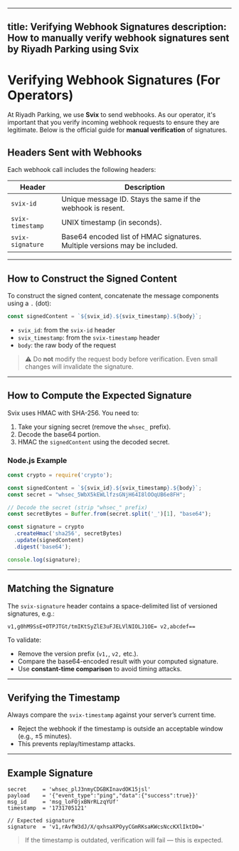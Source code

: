 
---
title: Verifying Webhook Signatures
description: How to manually verify webhook signatures sent by Riyadh Parking using Svix
---

# Verifying Webhook Signatures (For Operators)

At Riyadh Parking, we use **Svix** to send webhooks. As our operator, it's important that you verify incoming webhook requests to ensure they are legitimate. Below is the official guide for **manual verification** of signatures.

## Headers Sent with Webhooks

Each webhook call includes the following headers:

| Header            | Description                                                                 |
|-------------------|-----------------------------------------------------------------------------|
| `svix-id`         | Unique message ID. Stays the same if the webhook is resent.                 |
| `svix-timestamp`  | UNIX timestamp (in seconds).                                                |
| `svix-signature`  | Base64 encoded list of HMAC signatures. Multiple versions may be included.  |


---

## How to Construct the Signed Content

To construct the signed content, concatenate the message components using a `.` (dot):

```js
const signedContent = `${svix_id}.${svix_timestamp}.${body}`;
```

- `svix_id`: from the `svix-id` header
- `svix_timestamp`: from the `svix-timestamp` header
- `body`: the raw body of the request

> ⚠️ Do **not** modify the request body before verification. Even small changes will invalidate the signature.

---

## How to Compute the Expected Signature

Svix uses HMAC with SHA-256. You need to:

1. Take your signing secret (remove the `whsec_` prefix).
2. Decode the base64 portion.
3. HMAC the `signedContent` using the decoded secret.

### Node.js Example

```js
const crypto = require('crypto');

const signedContent = `${svix_id}.${svix_timestamp}.${body}`;
const secret = "whsec_5WbX5kEWLlfzsGNjH64I8lOOqUB6e8FH";

// Decode the secret (strip "whsec_" prefix)
const secretBytes = Buffer.from(secret.split('_')[1], "base64");

const signature = crypto
  .createHmac('sha256', secretBytes)
  .update(signedContent)
  .digest('base64');

console.log(signature);
```

---

## Matching the Signature

The `svix-signature` header contains a space-delimited list of versioned signatures, e.g.:

```
v1,g0hM9SsE+OTPJTGt/tmIKtSyZlE3uFJELVlNIOLJ1OE= v2,abcdef==
```

To validate:

- Remove the version prefix (`v1,`, `v2,` etc.).
- Compare the base64-encoded result with your computed signature.
- Use **constant-time comparison** to avoid timing attacks.

---

## Verifying the Timestamp

Always compare the `svix-timestamp` against your server’s current time.

- Reject the webhook if the timestamp is outside an acceptable window (e.g., ±5 minutes).
- This prevents replay/timestamp attacks.

---

## Example Signature

```text
secret     = 'whsec_plJ3nmyCDGBKInavdOK15jsl'
payload    = '{"event_type":"ping","data":{"success":true}}'
msg_id     = 'msg_loFOjxBNrRLzqYUf'
timestamp  = '1731705121'

// Expected signature
signature  = 'v1,rAvfW3dJ/X/qxhsaXPOyyCGmRKsaKWcsNccKXlIktD0='
```

> If the timestamp is outdated, verification will fail — this is expected.

